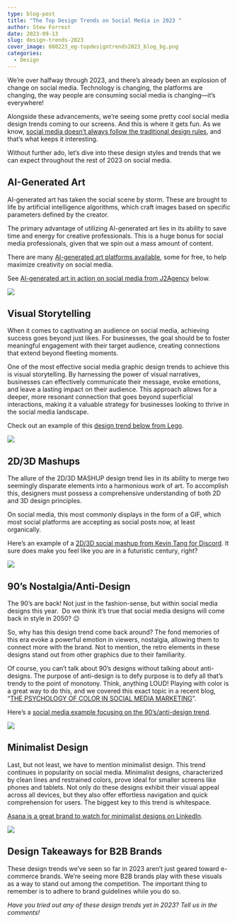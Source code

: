 ```yaml
---
type: blog-post
title: "The Top Design Trends on Social Media in 2023 "
author: Stew Forrest
date: 2023-09-13
slug: design-trends-2023
cover_image: 080223_eg-topdesigntrends2023_blog_bg.png
categories:
  - Design
---
```

We’re over halfway through 2023, and there’s already been an explosion of change on social media. Technology is changing, the platforms are changing, the way people are consuming social media is changing—it’s everywhere! 

Alongside these advancements, we’re seeing some pretty cool social media design trends coming to our screens. And this is where it gets fun. As we know, [social media doesn’t always follow the traditional design rules](https://brandglue.com/blog/5-ways-social-media-defies-traditional-design-rules/), and that’s what keeps it interesting. 

Without further ado, let’s dive into these design styles and trends that we can expect throughout the rest of 2023 on social media. 

## AI-Generated Art

AI-generated art has taken the social scene by storm. These are brought to life by artificial intelligence algorithms, which craft images based on specific parameters defined by the creator. 

The primary advantage of utilizing AI-generated art lies in its ability to save time and energy for creative professionals. This is a huge bonus for social media professionals, given that we spin out a mass amount of content. 

There are many [AI-generated art platforms available](https://www.producthunt.com/stories/free-ai-art-generators), some for free, to help maximize creativity on social media. 



See [AI-generated art in action on social media from J2Agency](https://www.instagram.com/p/CslAF-atwCG/?img_index=1) below. 

![](https://lh4.googleusercontent.com/J9fDzpyeEMAkZ1ISigFGsA0VYQxjMUFeUvOll_URgWiR-xhEss8j7-hu1J9U0Ipn8tOX3d2srT9YnQh9ZVqqlywYfnFBkf58bJbaHv1rv0nzgyww9HaqmSU8qs-lx8k7Q6C2XIn8s5_Hn732z7Bjot0)

## Visual Storytelling

When it comes to captivating an audience on social media, achieving success goes beyond just likes. For businesses, the goal should be to foster meaningful engagement with their target audience, creating connections that extend beyond fleeting moments.

One of the most effective social media graphic design trends to achieve this is visual storytelling. By harnessing the power of visual narratives, businesses can effectively communicate their message, evoke emotions, and leave a lasting impact on their audience. This approach allows for a deeper, more resonant connection that goes beyond superficial interactions, making it a valuable strategy for businesses looking to thrive in the social media landscape.

Check out an example of this [design trend below from Lego](https://www.instagram.com/p/CqlOV-fM_cC/). 

![](https://lh4.googleusercontent.com/mav8LA8jXlYh8cvEoWr4xCE22VaZ_b0P7TXopErPa78ZaW949dqiejqS3g_LGXcfMjMiWuZEYGMPsA0IGYTIW0uYc7arN0J3AO9-n1ltIoTdt3WpydqzRa48deFc7osvBIVXbQHktzh3vVQUeDmo0zY)

## 2D/3D Mashups

The allure of the 2D/3D MASHUP design trend lies in its ability to merge two seemingly disparate elements into a harmonious work of art. To accomplish this, designers must possess a comprehensive understanding of both 2D and 3D design principles.

On social media, this most commonly displays in the form of a GIF, which most social platforms are accepting as social posts now, at least organically. 

Here’s an example of a [2D/3D social mashup from Kevin Tang for Discord](https://dribbble.com/shots/14543905-Discord-Assistant-exe). It sure does make you feel like you are in a futuristic century, right?

![](https://lh3.googleusercontent.com/muRpzPw9NB6GKhIPR8tmUI_4qfppouQWt74qnSI1tph2JN9BQRoewQWO1vUy1R9KMGUtxuEHue0NUl735iaNlr2WJthc2GPzjCfe-64zxtzUESbw_BoXdVK2ngCUa-L2EFhx_OBhQQmCYWfH5A3kPTY)

## 90’s Nostalgia/Anti-Design 

The 90’s are back! Not just in the fashion-sense, but within social media designs this year.  Do we think it’s true that social media designs will come back in style in 2050? 😉

So, why has this design trend come back around? The fond memories of this era evoke a powerful emotion in viewers, nostalgia, allowing them to connect more with the brand. Not to mention, the retro elements in these designs stand out from other graphics due to their familiarity. 

Of course, you can’t talk about 90’s designs without talking about anti-designs. The purpose of anti-design is to defy purpose is to defy all that’s trendy to the point of monotony. Think, anything LOUD! Playing with color is a great way to do this, and we covered this exact topic in a recent blog, “[THE PSYCHOLOGY OF COLOR IN SOCIAL MEDIA MARKETING](https://brandglue.com/blog/psychology-color-social-media-marketing/)”. 

Here’s a [social media example focusing on the 90’s/anti-design trend](https://dribbble.com/shots/10892509-Yoon-Homepage-Conspire-01). 

![](https://lh3.googleusercontent.com/EbMpV-rUziVLyhunC4db__64G-qWWNG0C4E8PHakyEERR6lx2dRCvlqIZwffkvIDXObNIT-PQpkOmKGqi5dAFwPTLKoXjXN4AobV9ZB6iUeg2pA3ReClyBFbfHvyl2ZNc_ueaHMnl0Wj-1xhqmT4K_o)

## Minimalist Design

Last, but not least, we have to mention minimalist design. This trend continues in popularity on social media. Minimalist designs, characterized by clean lines and restrained colors, prove ideal for smaller screens like phones and tablets. Not only do these designs exhibit their visual appeal across all devices, but they also offer effortless navigation and quick comprehension for users. The biggest key to this trend is whitespace.

[Asana is a great brand to watch for minimalist designs on LinkedIn](https://www.linkedin.com/posts/asana_tldr-asana-keyboard-shortcuts-activity-7085649155636789248-TQx9?utm_source=share&utm_medium=member_desktop). 

![](https://lh3.googleusercontent.com/EHDLL12TDBpj2QqUZSsJSeR49tB3NcVK1MdUs_TXWnjCzJE4XFiHuFVjaW5TFNlaHM_x9yUeWIcUrai_1L3JCGL4vIlAt92rsc57Ro2FxMVISjtmZIfUG59Hrhth4MwKv1OfZ2thzGm2xqKohqbTRg0)

## Design Takeaways for B2B Brands 

These design trends we’ve seen so far in 2023 aren’t just geared toward e-commerce brands. We’re seeing more B2B brands play with these visuals as a way to stand out among the competition. The important thing to remember is to adhere to brand guidelines while you do so. 

*Have you tried out any of these design trends yet in 2023? Tell us in the comments!*